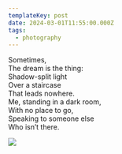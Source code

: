 ```yaml
---
templateKey: post
date: 2024-03-01T11:55:00.000Z
tags:
  - photography
---
```

Sometimes,<br/>
The dream is the thing:<br/>
Shadow-split light<br/>
Over a staircase<br/>
That leads nowhere.<br/>
Me, standing in a dark room,<br/>
With no place to go,<br/>
Speaking to someone else<br/>
Who isn’t there.

![](../../assets/photos/20240301-IMG_8945.jpg)